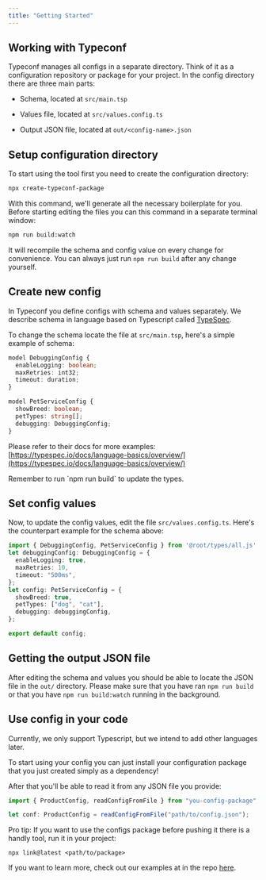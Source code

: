 ```yaml
---
title: "Getting Started"
---
```


## Working with Typeconf

Typeconf manages all configs in a separate directory. Think of it as a
configuration repository or package for your project. In the config directory
there are three main parts:

* Schema, located at `src/main.tsp`

* Values file, located at `src/values.config.ts`

* Output JSON file, located at `out/<config-name>.json`

## Setup configuration directory

To start using the tool first you need to create the configuration directory:

```bash
npx create-typeconf-package
```

With this command, we'll generate all the necessary boilerplate for you. Before
starting editing the files you can this command in a separate terminal window:

```bash
npm run build:watch
```

It will recompile the schema and config value on every change for convenience.
You can always just run `npm run build` after any change yourself.

## Create new config

In Typeconf you define configs with schema and values separately. We describe
schema in language based on Typescript called [TypeSpec](https://typespec.io).

To change the schema locate the file at `src/main.tsp`, here's a simple example of schema:

```typescript
model DebuggingConfig {
  enableLogging: boolean;
  maxRetries: int32;
  timeout: duration;
}

model PetServiceConfig {
  showBreed: boolean;
  petTypes: string[];
  debugging: DebuggingConfig;
}
```

Please refer to their docs for more examples:
[https://typespec.io/docs/language-basics/overview/](https://typespec.io/docs/language-basics/overview/)

<Info>
  Remember to run `npm run build` to update the types.
</Info>

## Set config values

Now, to update the config values, edit the file `src/values.config.ts`.
Here's the counterpart example for the schema above:

```typescript
import { DebuggingConfig, PetServiceConfig } from '@root/types/all.js'
let debuggingConfig: DebuggingConfig = {
  enableLogging: true,
  maxRetries: 10,
  timeout: "500ms",
};
let config: PetServiceConfig = {
  showBreed: true,
  petTypes: ["dog", "cat"],
  debugging: debuggingConfig,
};

export default config;
```

## Getting the output JSON file

After editing the schema and values you should be able to locate the JSON file
in the `out/` directory. Please make sure that you have ran `npm run build`
or that you have `npm run build:watch` running in the background.

## Use config in your code

<Warning>
  Currently, we only support Typescript, but we intend to add other languages later.
</Warning>

To start using your config you can just install your configuration package that
you just created simply as a dependency!

After that you'll be able to read it from any JSON file you provide:

```typescript
import { ProductConfig, readConfigFromFile } from "you-config-package";

let conf: ProductConfig = readConfigFromFile("path/to/config.json");
```

Pro tip: If you want to use the configs package before pushing it there is a handly tool, run it in your project:

```
npx link@latest <path/to/package>
```

If you want to learn more, check out our examples at in the repo [here](https://github.com/typeconf/typeconf/tree/main/examples).
